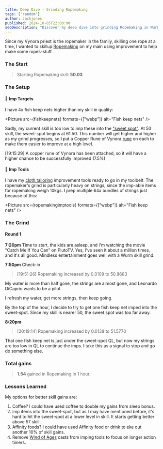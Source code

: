 ```yaml
---
title: Deep Dive - Grinding Ropemaking
tags: ['random']
author: Jackjones
published: 2024-10-05T22:00:00
seoDescription: "Discover my deep dive into grinding Ropemaking in Wurm Online. From imping fish keep nets and optimizing tools to lessons learned on maximizing skill gains, follow my step-by-step journey to boost Ropemaking from 50 skill."
---
```


Since my Vynora priest is the ropemaker in the family, skilling one rope at a time, I wanted to skillup [Ropemaking](https://www.wurmpedia.com/index.php/Ropemaking) on my main using improvement to help make some ropes-stuff.

### The Start

> Starting Ropemaking skill: **50.03**.

### The Setup

#### 🎯 Imp Targets

I have 4x fish keep nets higher than my skill in quality:

<Picture src={fishkeepnets} formats={["webp"]} alt="Fish keep nets" />

Sadly, my current skill is too low to imp these into the ["sweet spot"](/skills/sweet-spot). At 50 skill, the sweet-spot begins at 61.50. This number will get higher and higher as my grind progresses, so I put a Copper Rune of Vynora [rune](/skills/runes#copper-rune-of-vynora) on each to make them easier to improve at a high level.

[19:15:29] A copper rune of Vynora has been attached, so it will have a higher chance to be successfully improved (7.5%)

#### 🧵 Imp Tools

I have my [cloth tailoring](https://www.wurmpedia.com/index.php/Cloth_tailoring) improvement tools ready to go in my toolbelt. The ropemaker's grind is particularly heavy on strings, since the imp-able items for ropemaking weigh 10kgs. I prep multiple 64x bundles of strings just because of this:

<Picture src={ropemakingimptools} formats={["webp"]} alt="Fish keep nets" />

### The Grind

#### Round 1

**7:20pm** Time to start, the kids are asleep, and I'm watching the movie "Catch Me If You Can" on PlutoTV. Yes, I've seen it about a million times, and it's all good. Mindless entertainment goes well with a Wurm skill grind.

**7:50pm** Check-in

> [19:51:26] Ropemaking increased by 0.0109 to 50.8683

My water is more than half gone, the strings are almost gone, and Leonardo DiCaprio wants to be a pilot.

I refresh my water, get more strings, then keep going.

By the top of the hour, I decide to try to get one fish keep net imped into the sweet-spot. Since my skill is nearer 50, the sweet spot was too far away.

**8:20pm**

> [20:19:14] Ropemaking increased by 0.0138 to 51.5770

That one fish keep net is just under the sweet-spot QL, but now my strings are too low in QL to continue the imps. I take this as a signal to stop and go do something else.

### Total gains

> **1.54** gained in Ropemaking in 1 hour.

### Lessons Learned

My options for better skill gains are:

1) Coffee? I could have used coffee to double my gains from sleep bonus.
2) Imp items into the sweet-spot, but as I may have mentioned before, it's hard to hit the sweet-spot at a lower level in skill. It starts getting better above 57 skill.
3) Affinity foods? I could have used Affinity food or drink to eke out another 10% of skill gains.
4) Remove [Wind of Ages](https://www.wurmpedia.com/index.php/Wind_of_ages) casts from imping tools to focus on longer action timers.
